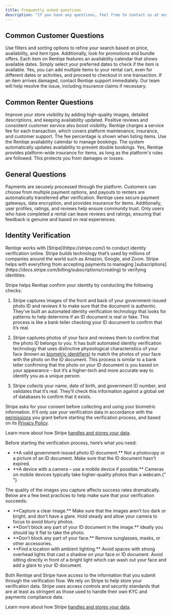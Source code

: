 ```yaml
---
title: Frequently asked questions
description: "If you have any questions, feel free to contact us at any time."
---
```


## Common Customer Questions

<AccordionGroup>
  <Accordion title="How do I find the best deals on Rentiqe?">
    Use filters and sorting options to refine your search based on price,
    availability, and item type. Additionally, look for promotions and bundle
    offers.
  </Accordion>
  <Accordion title="How do I know if an item is available for my dates?">
    Each item on Rentiqe features an availability calendar that shows available
    dates. Simply select your preferred dates to check if the item is available.
  </Accordion>
  <Accordion title="Can I book multiple items for different dates in one transaction?">
    Yes, you can add multiple items to your rental cart, even for different
    dates or activities, and proceed to checkout in one transaction.
  </Accordion>
  <Accordion title="What should I do if an item is damaged when I receive it?">
    If an item arrives damaged, contact Rentiqe support immediately. Our team
    will help resolve the issue, including insurance claims if necessary.
  </Accordion>
</AccordionGroup>

## Common Renter Questions

<AccordionGroup>
  <Accordion title="How can I improve my store visibility?">
    Improve your store visibility by adding high-quality images, detailed
    descriptions, and keeping availability updated. Positive reviews and
    consistent customer service also boost visibility.
  </Accordion>
  <Accordion title="What are the fees for renting out items on Rentiqe?">
    Rentiqe charges a service fee for each transaction, which covers platform
    maintenance, insurance, and customer support. The fee percentage is shown
    when listing items.
  </Accordion>
  <Accordion title="How can I manage availability and prevent double bookings?">
    Use the Rentiqe availability calendar to manage bookings. The system
    automatically updates availability to prevent double bookings.
  </Accordion>
  <Accordion title="Is there insurance coverage for the items I rent out?">
    Yes, Rentiqe provides platform-wide insurance for items, as long as the
    platform&#39;s rules are followed. This protects you from damages or losses.
  </Accordion>
</AccordionGroup>

## General Questions

<AccordionGroup>
  <Accordion title="How does Rentiqe handle payments?">
    Payments are securely processed through the platform. Customers can choose
    from multiple payment options, and payouts to renters are automatically
    transferred after verification.
  </Accordion>
  <Accordion title="What security measures are in place to protect both renters and customers?">
    Rentiqe uses secure payment gateways, data encryption, and provides
    insurance for items. Additionally, user profiles, ratings, and reviews help
    ensure community trust.
  </Accordion>
  <Accordion title="How are reviews and ratings verified?">
    Only users who have completed a rental can leave reviews and ratings,
    ensuring that feedback is genuine and based on real experiences.
  </Accordion>
</AccordionGroup>

## Identity Verification

<AccordionGroup>
<Accordion title="How does identity verification work?">
  Rentiqe works with [Stripe](https://stripe.com/) to conduct identity verification online. Stripe builds technology that’s used by millions of companies around the world such as Amazon, Google, and Zoom. Stripe helps with everything from accepting payments to managing [subscriptions](https://docs.stripe.com/billing/subscriptions/creating) to verifying identities.

Stripe helps Rentiqe confirm your identity by conducting the following checks:

1. Stripe captures images of the front and back of your government-issued photo ID and reviews it to make sure that the document is authentic. They’ve built an automated identity verification technology that looks for patterns to help determine if an ID document is real or fake. This process is like a bank teller checking your ID document to confirm that it’s real.

2. Stripe captures photos of your face and reviews them to confirm that the photo ID belongs to you. It has built automated identity verification technology that uses distinctive physiological characteristics of your face (known as [biometric identifiers](https://en.wikipedia.org/wiki/Biometrics)) to match the photos of your face with the photo on the ID document. This process is similar to a bank teller confirming that the photo on your ID document is you based on your appearance – but it’s a higher-tech and more accurate way to identify you as a unique person.

3. Stripe collects your name, date of birth, and government ID number, and validates that it’s real. They’ll check this information against a global set of databases to confirm that it exists.

Stripe asks for your consent before collecting and using your biometric information. It’ll only use your verification data in accordance with the [permissions](https://supportstripe.com/questions/common-questions-about-stripe-identity#verification-permissions) you grant before starting the verification process, and based on its [Privacy Policy](https://rentiqe.com/legal/privacy-policy).

Learn more about how Stripe [handles and stores your data](https://support.stripe.com/questions/common-questions-about-stripe-identity).

</Accordion>

<Accordion title="What are the best practices for successful verification?">
Before starting the verification process, here’s what you need:

<ul>
  <li>
    **A valid government-issued photo ID document.** Not a photocopy or a
    picture of an ID document. Make sure that the ID document hasn’t expired.
  </li>
  <li>
    **A device with a camera – use a mobile device if possible.** Cameras on
    mobile devices typically take higher-quality photos than a webcam.{" "}
  </li>
</ul>

The quality of the images you capture affects success rates dramatically. Below are a few best practices to help make sure that your verification succeeds:

<ul>
  <li>
    **Capture a clear image.** Make sure that the images aren’t too dark or
    bright, and don’t have a glare. Hold steady and allow your camera to focus
    to avoid blurry photos.
  </li>
  <li>
    **Don’t block any part of your ID document in the image.** Ideally you
    should lay it flat to take the photo.
  </li>
  <li>
    **Don’t block any part of your face.** Remove sunglasses, masks, or other
    accessories.
  </li>
  <li>
    **Find a location with ambient lighting.** Avoid spaces with strong
    overhead lights that cast a shadow on your face or ID document. Avoid
    sitting directly in front of a bright light which can wash out your face
    and add a glare to your ID document.
  </li>
</ul>
  </Accordion>

<Accordion title="Who has access to my verification data?">
Both Rentiqe and Stripe have access to the information that you submit through the verification flow. We rely on Stripe to help store your verification data. Stripe uses access controls and security standards that are at least as stringent as those used to handle their own KYC and payments compliance data.

Learn more about how Stripe [handles and stores your data](https://support.stripe.com/questions/common-questions-about-stripe-identity).

</Accordion>
</AccordionGroup>
